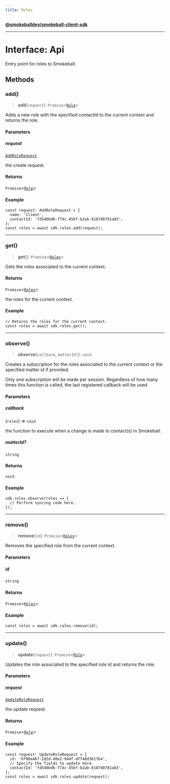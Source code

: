 ```yaml
---
title: Roles
---
```

[**@smokeballdev/smokeball-client-sdk**](./../../../../README)

***

# Interface: Api

Entry point for roles to Smokeball.

## Methods

### add()

> **add**(`request`): `Promise`\<[`Role`](./Role)\>

Adds a new role with the specified contactId to the current context and returns the role.

#### Parameters

##### request

[`AddRoleRequest`](./AddRoleRequest)

the create request.

#### Returns

`Promise`\<[`Role`](./Role)\>

#### Example

```
const request: AddRoleRequest = {
  name: 'Client',
  contactId: 'fd540bd6-f74c-45bf-b2ab-8107d0781a83',
};
const roles = await sdk.roles.add(request);
```

***

### get()

> **get**(): `Promise`\<[`Roles`](./Roles)\>

Gets the roles associated to the current context.

#### Returns

`Promise`\<[`Roles`](./Roles)\>

the roles for the current context.

#### Example

```
// Returns the roles for the current context.
const roles = await sdk.roles.get();
```

***

### observe()

> **observe**(`callback`, `matterId?`): `void`

Creates a subscription for the roles associated to the current context or the specified matter id if provided.

Only one subscription will be made per session. Regardless of how many times this function is called, the last registered callback will be used.

#### Parameters

##### callback

(`roles`) => `void`

the function to execute when a change is made to contact(s) in Smokeball.

##### matterId?

`string`

#### Returns

`void`

#### Example

```
sdk.roles.observe(roles => {
  // Perform syncing code here.
});
```

***

### remove()

> **remove**(`id`): `Promise`\<[`Roles`](./Roles)\>

Removes the specified role from the current context.

#### Parameters

##### id

`string`

#### Returns

`Promise`\<[`Roles`](./Roles)\>

#### Example

```
const roles = await sdk.roles.remove(id);
```

***

### update()

> **update**(`request`): `Promise`\<[`Role`](./Role)\>

Updates the role associated to the specified role id and returns the role.

#### Parameters

##### request

[`UpdateRoleRequest`](./UpdateRoleRequest)

the update request.

#### Returns

`Promise`\<[`Role`](./Role)\>

#### Example

```
const request: UpdateRoleRequest = {
  id: '6f00a467-2d2d-40e2-944f-dff48d3617b4',
  // Specify the fields to update here.
  contactId: 'fd540bd6-f74c-45bf-b2ab-8107d0781a83',
};
const roles = await sdk.roles.update(request);
```
